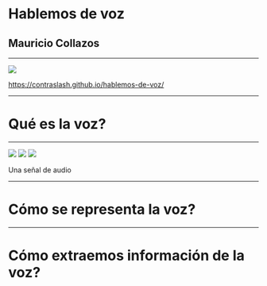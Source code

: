 # Hablemos de voz
## Mauricio Collazos

---


<img src={qr} />

https://contraslash.github.io/hablemos-de-voz/


---

# Qué es la voz?

---


<Image src="http://localhost:8001/static/img/01_voz_agua.png" />
<Image src="http://localhost:8001/static/img/01_voz_agua_zoom.png" />
<Image src="http://localhost:8001/static/img/01_voz_agua_quantization.png" />

Una señal de audio

---
# Cómo se representa la voz?

---

# Cómo extraemos información de la voz?

